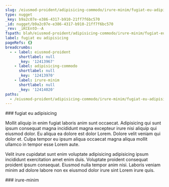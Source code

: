 ```yaml
---
slug: /eiusmod-proident/adipisicing-commodo/irure-minim/fugiat-eu-adipisicing
type: nugget
_key: b9a2c07e-e386-4317-b910-21ff7f6bc570
_id: nugget/b9a2c07e-e386-4317-b910-21ff7f6bc570
_rev: _iKCEntO--A
fspath: blah/eiusmod-proident/adipisicing-commodo/irure-minim/fugiat-eu-adipisicing.md
label: fugiat eu adipisicing
pageRefs: {}
breadcrumbs:
  - - label: eiusmod-proident
      shortlabel: null
      _key: '12413967'
    - label: adipisicing-commodo
      shortlabel: null
      _key: '12413970'
    - label: irure-minim
      shortlabel: null
      _key: '12414020'
paths:
  - /eiusmod-proident/adipisicing-commodo/irure-minim/fugiat-eu-adipisicing
---
```


<NuggetArea>
<Nugget slug="/eiusmod-proident/adipisicing-commodo/irure-minim/fugiat-eu-adipisicing" type="nugget" _key="b9a2c07e-e386-4317-b910-21ff7f6bc570" _id="nugget/b9a2c07e-e386-4317-b910-21ff7f6bc570" _rev="_iKCEntO--A" fspath="blah/eiusmod-proident/adipisicing-commodo/irure-minim/fugiat-eu-adipisicing.md" label="fugiat eu adipisicing" paths="/eiusmod-proident/adipisicing-commodo/irure-minim/fugiat-eu-adipisicing">
<NuggetBody>
### fugiat eu adipisicing

Mollit aliquip in enim fugiat laboris anim sunt occaecat. Adipisicing qui sunt ipsum consequat magna incididunt magna excepteur irure nisi aliquip qui eiusmod dolor. Eu aliqua ea dolore est dolor Lorem. Dolore velit veniam qui dolor et. Culpa tempor eu ipsum aliqua occaecat magna aliqua mollit ullamco in tempor esse Lorem aute.

Velit irure cupidatat sunt enim voluptate adipisicing adipisicing ipsum incididunt exercitation amet enim duis. Voluptate proident consequat proident ipsum consequat. Eiusmod nulla tempor anim nisi. Laboris veniam minim ad dolore labore non ex eiusmod dolor irure sint Lorem irure quis.

</NuggetBody>
<Breadcrumbs>
<Crumbs>
<Crumb _key="12413967" label="eiusmod-proident" /><Crumb _key="12413970" label="adipisicing-commodo" /><Crumb _key="12414020" label="irure-minim" />
</Crumbs>
</Breadcrumbs>
</Nugget>

<NuggetsInbound>
</NuggetsInbound>
<NuggetsOutbound>
</NuggetsOutbound>
</NuggetArea>
<PassagesInbound>
<Passage direction="inbound" type="passage" _key="12414020" _id="passage/12414020" _rev="_iKCEntO---" label="irure-minim" passage="irure-minim" fspath="blah/eiusmod-proident/adipisicing-commodo/irure-minim" paths="/eiusmod-proident/adipisicing-commodo/irure-minim" slug="/eiusmod-proident/adipisicing-commodo/irure-minim">
<NuggetBody>
### irure-minim

</NuggetBody>
<Breadcrumbs>
<Crumbs>
<Crumb _key="12413967" label="eiusmod-proident" /><Crumb _key="12413970" label="adipisicing-commodo" />
</Crumbs>
</Breadcrumbs>
</Passage>

</PassagesInbound>
<PassagesOutbound>
</PassagesOutbound>